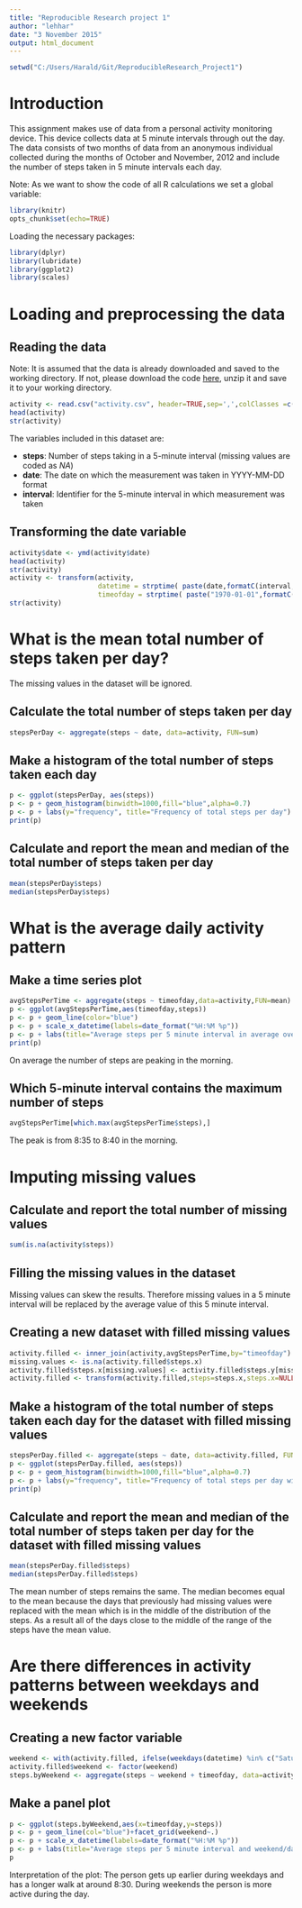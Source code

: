 ```yaml
---
title: "Reproducible Research project 1"
author: "lehhar"
date: "3 November 2015"
output: html_document
---
```


```r
setwd("C:/Users/Harald/Git/ReproducibleResearch_Project1")
```

# Introduction

This assignment makes use of data from a personal activity monitoring device. This device collects data at 5 minute intervals through out the day. The data consists of two months of data from an anonymous individual collected during the months of October and November, 2012 and include the number of steps taken in 5 minute intervals each day.

Note: As we want to show the code of all R calculations we set a global variable:

```r
library(knitr)
opts_chunk$set(echo=TRUE)
```

Loading the necessary packages:

```r
library(dplyr)
library(lubridate)
library(ggplot2)
library(scales)
```

# Loading and preprocessing the data

## Reading the data

Note: It is assumed that the data is already downloaded and saved to the working directory.  If not, please download the code [here](https://d396qusza40orc.cloudfront.net/repdata%2Fdata%2Factivity.zip), unzip it and save it to your working directory.

```r
activity <- read.csv("activity.csv", header=TRUE,sep=',',colClasses =c("numeric","character","integer"))
head(activity)
str(activity)
```

The variables included in this dataset are:

- **steps**: Number of steps taking in a 5-minute interval (missing values are coded as *NA*)
- **date**: The date on which the measurement was taken in YYYY-MM-DD format
- **interval**: Identifier for the 5-minute interval in which measurement was taken

## Transforming the date variable

```r
activity$date <- ymd(activity$date)
head(activity)
str(activity)
activity <- transform(activity, 
                      datetime = strptime( paste(date,formatC(interval,width=4,flag="0")), "%Y-%m-%d %H%M"),
                      timeofday = strptime( paste("1970-01-01",formatC(interval,width=4,flag="0")), "%Y-%m-%d %H%M"))
str(activity)
```

# What is the mean total number of steps taken per day?

The missing values in the dataset will be ignored.

## Calculate the total number of steps taken per day

```r
stepsPerDay <- aggregate(steps ~ date, data=activity, FUN=sum)
```

## Make a histogram of the total number of steps taken each day

```r
p <- ggplot(stepsPerDay, aes(steps))
p <- p + geom_histogram(binwidth=1000,fill="blue",alpha=0.7)
p <- p + labs(y="frequency", title="Frequency of total steps per day")
print(p)
```

## Calculate and report the mean and median of the total number of steps taken per day

```r
mean(stepsPerDay$steps)
median(stepsPerDay$steps)
```

# What is the average daily activity pattern

## Make a time series plot

```r
avgStepsPerTime <- aggregate(steps ~ timeofday,data=activity,FUN=mean)
p <- ggplot(avgStepsPerTime,aes(timeofday,steps))
p <- p + geom_line(color="blue")
p <- p + scale_x_datetime(labels=date_format("%H:%M %p"))
p <- p + labs(title="Average steps per 5 minute interval in average over the day")
print(p)
```

On average the number of steps are peaking in the morning.

## Which 5-minute interval contains the maximum number of steps

```r
avgStepsPerTime[which.max(avgStepsPerTime$steps),]
```

The peak is from 8:35 to 8:40 in the morning.

# Imputing missing values

## Calculate and report the total number of missing values

```r
sum(is.na(activity$steps))
```

## Filling the missing values in the dataset

Missing values can skew the results. Therefore missing values in a 5 minute interval will be replaced by the average value of this 5 minute interval.

## Creating a new dataset with filled missing values

```r
activity.filled <- inner_join(activity,avgStepsPerTime,by="timeofday")
missing.values <- is.na(activity.filled$steps.x)
activity.filled$steps.x[missing.values] <- activity.filled$steps.y[missing.values]
activity.filled <- transform(activity.filled,steps=steps.x,steps.x=NULL,steps.y=NULL)
```

## Make a histogram of the total number of steps taken each day for the dataset with filled missing values

```r
stepsPerDay.filled <- aggregate(steps ~ date, data=activity.filled, FUN=sum)
p <- ggplot(stepsPerDay.filled, aes(steps))
p <- p + geom_histogram(binwidth=1000,fill="blue",alpha=0.7)
p <- p + labs(y="frequency", title="Frequency of total steps per day with filled missing values")
print(p)
```

## Calculate and report the mean and median of the total number of steps taken per day for the dataset with filled missing values

```r
mean(stepsPerDay.filled$steps)
median(stepsPerDay.filled$steps)
```

The mean number of steps remains the same. The median becomes equal to the mean because the days that previously had missing values were replaced with the mean which is in the middle of the distribution of the steps. As a result all of the days close to the middle of the range of the steps have the mean value.

# Are there differences in activity patterns between weekdays and weekends

## Creating a new factor variable

```r
weekend <- with(activity.filled, ifelse(weekdays(datetime) %in% c("Saturday","Sunday"),"weekend","weekday"))
activity.filled$weekend <- factor(weekend)
steps.byWeekend <- aggregate(steps ~ weekend + timeofday, data=activity.filled,FUN = mean)
```

## Make a panel plot

```r
p <- ggplot(steps.byWeekend,aes(x=timeofday,y=steps))
p <- p + geom_line(col="blue")+facet_grid(weekend~.)
p <- p + scale_x_datetime(labels=date_format("%H:%M %p"))
p <- p + labs(title="Average steps per 5 minute interval and weekend/day")
p
```

Interpretation of the plot:
The person gets up earlier during weekdays and has a longer walk at around 8:30.
During weekends the person is more active during the day.